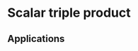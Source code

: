 # Scalar triple product

\begin{align}
\mathbf{a} \cdot \mathbf{b} \times \mathbf{c} = a_x \, b_x + a_y \, b_y + a_z \, b_z
\end{align}

## Applications 